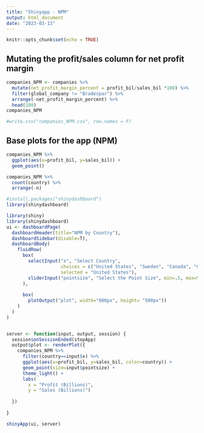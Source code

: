 ```yaml
---
title: "Shinyapp - NPM"
output: html_document
date: "2023-03-13"
---
```


```r
knitr::opts_chunk$set(echo = TRUE)
```

## Mutating the profit/sales column for net profit margin 
```r
companies_NPM <- companies %>% 
  mutate(net_profit_margin_percent = profit_bil/sales_bil *100) %>% 
  filter(global_company != "Bradespar") %>% 
  arrange(-net_profit_margin_percent) %>%
  head(100)
companies_NPM
```

```r
#write.csv("companies_NPM.csv", row.names = F)
```

## Base plots for the app (NPM)
```r
companies_NPM %>%
  ggplot(aes(x=profit_bil, y=sales_bil)) + 
  geom_point()
```

```r
companies_NPM %>%
  count(country) %>%
  arrange(-n)
```

```r
#install.packages("shinydashboard")
library(shinydashboard)
```

```r
library(shiny)
library(shinydashboard)
ui <- dashboardPage(
  dashboardHeader(title="NPM by Country"),
  dashboardSidebar(disable=T),
  dashboardBody(
    fluidRow(
      box(
        selectInput("x", "Select Country", 
                    choices = c("United States", "Sweden", "Canada", "China", "Hong Kong", "United Kingdom", "Germany", "France", "Saudi Arabia", "Switzerland"), 
                    selected = "United States"),
        sliderInput("pointsize", "Select the Point Size", min=.5, max=5, value=2.5, step=.5)
      ),
      
      box(
        plotOutput("plot", width="600px", height= "500px"))
    )
  )
)


server <- function(input, output, session) {
  session$onSessionEnded(stopApp)
  output$plot <- renderPlot({
    companies_NPM %>%
      filter(country==input$x) %>%
      ggplot(aes(x=profit_bil, y=sales_bil, color=country)) + 
      geom_point(size=input$pointsize) +
      theme_light() + 
      labs(
        x = "Profit (Billions)",
        y = "Sales (Billions)")
    
  })
  
}

shinyApp(ui, server)
```